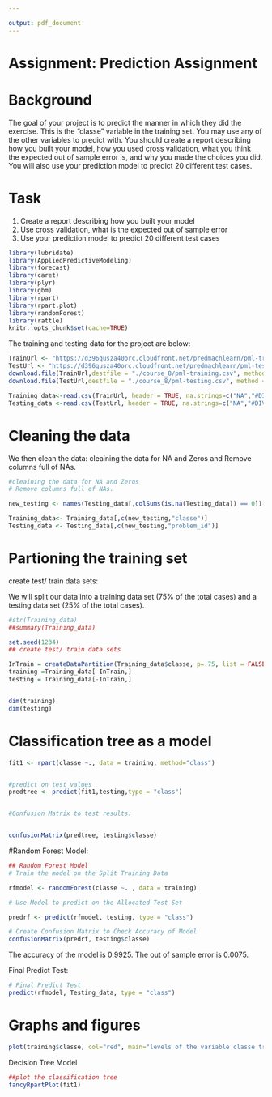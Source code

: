 ```yaml
---

output: pdf_document
---
```

Assignment: Prediction Assignment 
============================
Background
===========
The goal of your project is to predict the manner in which they did the exercise. This is the "classe" variable in the training set. You may use any of the other variables to predict with. You should create a report describing how you built your model, how you used cross validation, what you think the expected out of sample error is, and why you made the choices you did. You will also use your prediction model to predict 20 different test cases.

 Task
===========

1.  Create a report describing how you built your model
2.  Use cross validation, what is the expected out of sample error 
3.  Use your prediction model to predict 20 different test cases 

```r
library(lubridate)
library(AppliedPredictiveModeling)
library(forecast)
library(caret)
library(plyr)
library(gbm)
library(rpart)
library(rpart.plot)
library(randomForest)
library(rattle)
knitr::opts_chunk$set(cache=TRUE)
```


The training  and testing data for the project are below:

```r

TrainUrl <- "https://d396qusza40orc.cloudfront.net/predmachlearn/pml-training.csv"
TestUrl <- "https://d396qusza40orc.cloudfront.net/predmachlearn/pml-testing.csv"
download.file(TrainUrl,destfile = "./course_8/pml-training.csv", method = "curl")
download.file(TestUrl,destfile = "./course_8/pml-testing.csv", method = "curl")

Training_data<-read.csv(TrainUrl, header = TRUE, na.strings=c("NA","#DIV/0!",""))
Testing_data <-read.csv(TestUrl, header = TRUE, na.strings=c("NA","#DIV/0!",""))

```

Cleaning the data
==================

We then clean the data: cleaining the data for NA and Zeros and Remove columns full of NAs.

```r

#cleaining the data for NA and Zeros
# Remove columns full of NAs.

new_testing <- names(Testing_data[,colSums(is.na(Testing_data)) == 0])[8:59]

Training_data<- Training_data[,c(new_testing,"classe")]
Testing_data <- Testing_data[,c(new_testing,"problem_id")]


```


Partioning the training set
=============================

create test/ train data sets: 

We will split our data into a training data set (75% of the total cases) and a testing data set (25% of the total cases).

```r

#str(Training_data)
##summary(Training_data)

set.seed(1234)
## create test/ train data sets 

InTrain = createDataPartition(Training_data$classe, p=.75, list = FALSE)
training =Training_data[ InTrain,]
testing = Training_data[-InTrain,]


dim(training)
dim(testing)

```

Classification tree as a model
==============================

```r
 
fit1 <- rpart(classe ~., data = training, method="class")


#predict on test values
predtree <- predict(fit1,testing,type = "class")


#Confusion Matrix to test results:


confusionMatrix(predtree, testing$classe)

```

#Random Forest Model:

```r

## Random Forest Model
# Train the model on the Split Training Data

rfmodel <- randomForest(classe ~. , data = training)

# Use Model to predict on the Allocated Test Set

predrf <- predict(rfmodel, testing, type = "class")

# Create Confusion Matrix to Check Accuracy of Model
confusionMatrix(predrf, testing$classe)
```
The accuracy of the model is 0.9925. The out of sample error is 0.0075.

Final Predict Test:

```r

# Final Predict Test
predict(rfmodel, Testing_data, type = "class")

```
 
 Graphs and figures
==============

```r

plot(training$classe, col="red", main="levels of the variable classe training", xlab="classe levels", ylab="Frequency")

```


Decision Tree Model

```r

##plot the classification tree
fancyRpartPlot(fit1)

```
